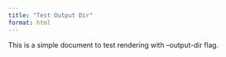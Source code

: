 ```yaml
---
title: "Test Output Dir"
format: html
---
```


This is a simple document to test rendering with --output-dir flag.

